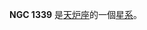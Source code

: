 {{NGCInfoBox|NGCID=NGC 1339|發現者=約翰·弗里德里希·威廉·赫歇爾|發現日期=1835年11月18日|其他編號=ESO 418-4,MCG -5-9-4,FCC 63|曆元=J2000.0|赤經=3時28分6.5秒
|赤緯=-32°17'8"|星座=天炉座|星體=星系|星等=11.5|表面亮度=12.1|藍等=12.5}}

'''NGC 1339''' 是[[天炉座|天炉座]]的一個[[星系|星系]]。

{{NGCReference|1339}}
{{Catalogs|NGC=1339}}